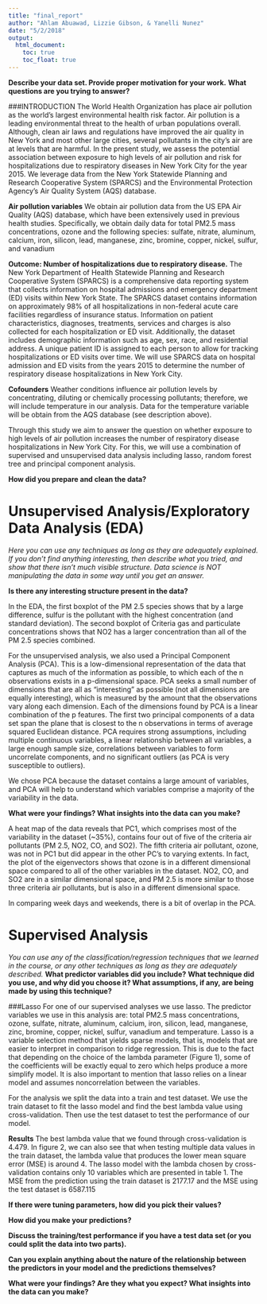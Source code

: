 ```yaml
---
title: "final_report"
author: "Ahlam Abuawad, Lizzie Gibson, & Yanelli Nunez"
date: "5/2/2018"
output:
  html_document:
    toc: true
    toc_float: true
---
```


**Describe your data set. Provide proper motivation for your work.**
**What questions are you trying to answer?**

###INTRODUCTION 
The World Health Organization has place air pollution as the world’s largest environmental health risk factor. Air pollution is a leading environmental threat to the health of urban populations overall. Although, clean air laws and regulations have improved the air quality in New York and most other large cities, several pollutants in the city’s air are at levels that are harmful. In the present study, we assess the potential association between exposure to high levels of air pollution and risk for hospitalizations due to respiratory diseases in New York City for the year 2015. We leverage data from the New York Statewide Planning and Research Cooperative System (SPARCS) and the Environmental Protection Agency’s Air Quality System (AQS) database. 

**Air pollution variables**
We obtain air pollution data from the US EPA Air Quality (AQS) database, which have been extensively used in previous health studies. Specifically, we obtain daily data for total PM2.5 mass concentrations, ozone and the following species: sulfate, nitrate, aluminum, calcium, iron, silicon, lead, manganese, zinc, bromine, copper, nickel, sulfur, and vanadium

**Outcome: Number of hospitalizations due to respiratory disease.** 
The New York Department of Health Statewide Planning and Research Cooperative System (SPARCS) is a comprehensive data reporting system that collects information on hospital admissions and emergency department (ED) visits within New York State. The SPARCS dataset contains information on approximately 98% of all hospitalizations in non-federal acute care facilities regardless of insurance status. Information on patient characteristics, diagnoses, treatments, services and charges is also collected for each hospitalization or ED visit. Additionally, the dataset includes demographic information such as age, sex, race, and residential address. A unique patient ID is assigned to each person to allow for tracking hospitalizations or ED visits over time. We will use SPARCS data on hospital admission and ED visits from the years 2015 to determine the number of respiratory disease hospitalizations in New York City. 

**Cofounders**
Weather conditions influence air pollution levels by concentrating, diluting or chemically processing pollutants; therefore, we will include temperature in our analysis. Data for the temperature variable will be obtain from the AQS database (see description above).

Through this study we aim to answer the question on whether exposure to high levels of air pollution increases the number of respiratory disease hospitalizations in New York City. For this, we will use a combination of supervised and unsupervised data analysis including lasso, random forest tree and principal component analysis. 


**How did you prepare and clean the data?**


# Unsupervised Analysis/Exploratory Data Analysis (EDA)

*Here you can use any techniques as long as they are adequately explained. If you don’t find anything interesting, then describe what you tried, and show that there isn’t much visible structure. Data science is NOT manipulating the data in some way until you get an answer.*

**Is there any interesting structure present in the data?**

In the EDA, the first boxplot of the PM 2.5 species shows that by a large difference, sulfur is the pollutant with the highest concentration (and standard deviation). The second boxplot of Criteria gas and particulate concentrations shows that NO2 has a larger concentration than all of the PM 2.5 species combined. 

For the unsupervised analysis, we also used a Principal Component Analysis (PCA). This is a low-dimensional representation of the data that captures as much of the information as possible, to which each of the n observations exists in a p-dimensional space. PCA seeks a small number of dimensions that are all as "interesting" as possible (not all dimensions are equally interesting), which is measured by the amount that the observations vary along each dimension. Each of the dimensions found by PCA is a linear combination of the p features. The first two principal components of a data set span the plane that is closest to the n observations in terms of average squared Euclidean distance. PCA requires strong assumptions, including multiple continuous variables, a linear relationship between all variables, a large enough sample size, correlations between variables to form uncorrelate components, and no significant outliers (as PCA is very susceptible to outliers). 

We chose PCA because the dataset contains a large amount of variables, and PCA will help to understand which variables comprise a majority of the variability in the data. 

**What were your findings? What insights into the data can you make?**

A heat map of the data reveals that PC1, which comprises most of the variability in the dataset (~35%), contains four out of five of the criteria air pollutants (PM 2.5, NO2, CO, and SO2). The fifth criteria air pollutant, ozone, was not in PC1 but did appear in the other PC's to varying extents. In fact, the plot of the eigenvectors shows that ozone is in a different dimensional space compared to all of the other variables in the dataset. NO2, CO, and SO2 are in a similar dimensional space, and PM 2.5 is more similar to those three criteria air pollutants, but is also in a different dimensional space. 

In comparing week days and weekends, there is a bit of overlap in the PCA. 


# Supervised Analysis

*You can use any of the classification/regression techniques that we learned in the course, or any other techniques as long as they are adequately described.*
**What predictor variables did you include?**
**What technique did you use, and why did you choose it? What assumptions, if any, are being made by using this technique?**

###Lasso
For one of our supervised analyses we use lasso. The predictor variables we use in this analysis are: total PM2.5 mass concentrations, ozone, sulfate, nitrate, aluminum, calcium, iron, silicon, lead, manganese, zinc, bromine, copper, nickel, sulfur, vanadium and temperature. Lasso is a variable selection method that yields sparse models, that is, models that are easier to interpret in comparison to ridge regression. This is due to the fact that depending on the choice of the lambda parameter (Figure 1), some of the coefficients will be exactly equal to zero which helps produce a more simplify model. It is also important to mention that lasso relies on a linear model and assumes noncorrelation between the variables. 

For the analysis we split the data into a train and test dataset. We use the train dataset to fit the lasso model and find the best lambda value using cross-validation. Then use the test dataset to test the performance of our model. 

**Results** 
The best lambda value that we found through cross-validation is 4.479. In figure 2, we can also see that when testing multiple data values in the train dataset, the lambda value that produces the lower mean square error (MSE) is around 4. The lasso model with the lambda chosen by cross-validation contains only 10 variables which are presented in table 1. 
The MSE from the prediction using the train dataset is 2177.17 and the MSE using the test dataset is 6587.115



**If there were tuning parameters, how did you pick their values?**


**How did you make your predictions?**


**Discuss the training/test performance if you have a test data set (or you could split the data into two parts).**


**Can you explain anything about the nature of the relationship between the predictors in your model and the predictions themselves?**


**What were your findings? Are they what you expect? What insights into the data can you make?**


